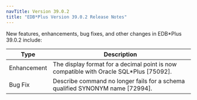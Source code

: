 ```yaml
---
navTitle: Version 39.0.2
title: "EDB*Plus Version 39.0.2 Release Notes"
---
```


New features, enhancements, bug fixes, and other changes in EDB*Plus 39.0.2 include:

| Type         | Description                                                                            |
| ------------ | ---------------------------------------------------------------------------------------| 
| Enhancement  | The display format for a decimal point is now compatible with Oracle SQL*Plus [75092]. |
| Bug&nbsp;Fix | Describe command no longer fails for a schema qualified SYNONYM name [72994].          |

